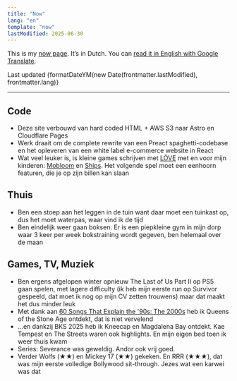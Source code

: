 ```yaml
---
title: "Now"
lang: "en"
template: "now"
lastModified: 2025-06-30
---
```



This is my [now page](https://nownownow.com/about). It’s in Dutch. You can [read it in English with Google Translate](https://www-annefortuin-nl.translate.goog/now/?_x_tr_sl=nl&_x_tr_tl=en&_x_tr_hl=en-UK).

Last updated {formatDateYM(new Date(frontmatter.lastModified), frontmatter.lang)}

---

## Code

- Deze site verbouwd van hard coded HTML + AWS S3 naar Astro en Cloudflare Pages
- Werk draait om de complete rewrite van een Preact spaghetti-codebase en het opleveren van een white label e-commerce website in React
- Wat veel leuker is, is kleine games schrijven met [LÖVE](https://love2d.org/) met en voor mijn kinderen: [Mobloom](https://github.com/phortuin/mobloom) en [Ships](https://github.com/phortuin/ships). Het volgende spel moet een eenhoorn featuren, die je op zijn billen kan slaan

## Thuis

- Ben een stoep aan het leggen in de tuin want daar moet een tuinkast op, dus het moet waterpas, waar vind ik de tijd
- Ben eindelijk weer gaan boksen. Er is een piepkleine gym in mijn dorp waar 3 keer per week bokstraining wordt gegeven, ben helemaal over de maan

## Games, TV, Muziek

- Ben ergens afgelopen winter opnieuw The Last of Us Part II op PS5 gaan spelen, met lagere difficulty (ik heb mijn eerste run op Survivor gespeeld, dat moet ik nog op mijn CV zetten trouwens) maar dat maakt het dus minder leuk
- Met dank aan [60 Songs That Explain the '90s: The 2000s](https://www.theringer.com/podcasts/60-songs-that-explain-the-90s-the-2000s/2025/05/28/no-one-knows-queens-of-the-stone-age) heb ik Queens of the Stone Age ontdekt, dat is niet vervelend
- &hellip;en dankzij BKS 2025 heb ik Kneecap en Magdalena Bay ontdekt. Kae Tempest en The Streets waren ook highlights. En mijn eigen bed toen ik weer thuis kwam
- Series: Severance was geweldig. Andor ook vrij goed.
- Verder Wolfs (★★) en Mickey 17 (★★) gekeken. En RRR (★★★), dat was mijn eerste volledige Bollywood sit-through. Jezes wat een karwei was dat
